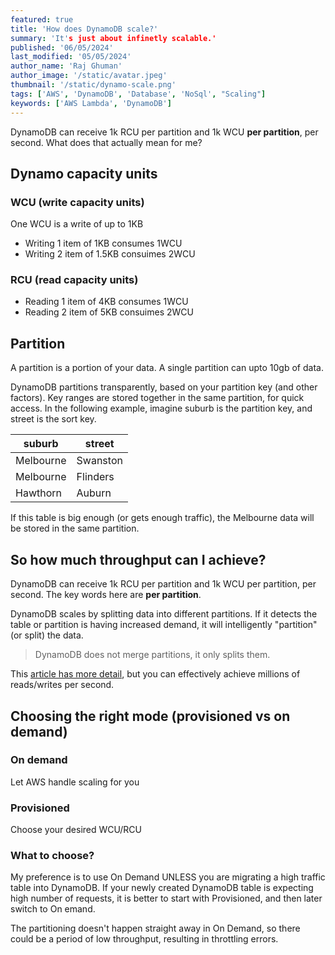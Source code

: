 ```yaml
---
featured: true
title: 'How does DynamoDB scale?'
summary: 'It's just about infinetly scalable.'
published: '06/05/2024'
last_modified: '05/05/2024'
author_name: 'Raj Ghuman'
author_image: '/static/avatar.jpeg'
thumbnail: '/static/dynamo-scale.png'
tags: ['AWS', 'DynamoDB', 'Database', 'NoSql', "Scaling"]
keywords: ['AWS Lambda', 'DynamoDB']
---
```


DynamoDB can receive 1k RCU per partition and 1k WCU **per partition**, per second.
What does that actually mean for me?

## Dynamo capacity units 

### WCU (write capacity units)
One WCU is a write of up to 1KB

- Writing 1 item of 1KB consumes 1WCU
- Writing 2 item of 1.5KB consuimes 2WCU

### RCU (read capacity units)
- Reading 1 item of 4KB consumes 1WCU
- Reading 2 item of 5KB consuimes 2WCU

## Partition
A partition is a portion of your data. A single partition can upto 10gb of data.

DynamoDB partitions transparently, based on your partition key (and other factors). Key ranges are stored together
in the same partition, for quick access.
In the following example, imagine suburb is the partition key, and street is the sort key.

|suburb|street|
|------|-------|
| Melbourne | Swanston |
| Melbourne| Flinders |
| Hawthorn | Auburn | 

If this table is big enough (or gets enough traffic), the Melbourne data will be stored in the same partition.

## So how much throughput can I achieve?

DynamoDB can receive 1k RCU per partition and 1k WCU per partition, per second.
The key words here are **per partition**. 

DynamoDB scales by splitting data into different partitions. 
If it detects the table or partition is having increased demand, it will intelligently "partition" (or split) the data.

> DynamoDB does not merge partitions, it only splits them.

This [article has more detail](https://aws.amazon.com/blogs/database/part-3-scaling-dynamoDB-how-partitions-hot-keys-and-split-for-heat-impact-performance/), but you can effectively achieve millions of reads/writes per second.

## Choosing the right mode (provisioned vs on demand)

### On demand
Let AWS handle scaling for you

### Provisioned
Choose your desired WCU/RCU

### What to choose?

My preference is to use On Demand UNLESS you are migrating a high traffic table into DynamoDB.
If your newly created DynamoDB table is expecting high number of requests, 
it is better to start with Provisioned, and then later switch to On emand.

The partitioning doesn't happen straight away in On Demand, so there could be a period of low throughput, resulting in throttling errors.


